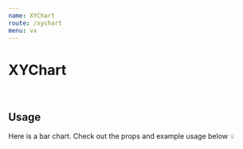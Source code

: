 ```yaml
---
name: XYChart
route: /xychart
menu: vx
---
```


<h1 style={{ margin: '0px' }}>XYChart</h1>

<br />

## Usage

Here is a bar chart.
Check out the props and example usage below 💡


<Playground>
<Motor  
 config={config}>  
  <Filter label='CanonicalDate' dimension={['CanonicalDate']} />
  <Filter label='Forcast Day' dimension={['Forcast Day']} />
    <XYChart // width={750} height={400}  events={true}
    colorTheme="bio"
    type="bar"
      cols={[
      { qField: 'CanonicalDate', qLabel: 'CanonicalDate' },
      { qField: '=Sum([Hours])', qLabel: 'Hours' ,qChartType:'bar'},
      { qField: '=Sum([Forcast Day])', qLabel: 'Forecast Day',qChartType:'line',  qShowPoints:{ symbol: 'circle', size: 100} ,  },
    ]}/>
  </Motor>
</Playground>
